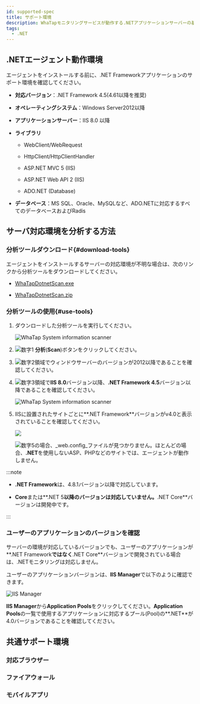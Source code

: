 ```yaml
---
id: supported-spec
title: サポート環境
description: WhaTapモニタリングサービスが動作する.NETアプリケーションサーバーの基本仕様について説明します。
tags:
  - .NET
---
```


## .NETエージェント動作環境

エージェントをインストールする前に、.NET Frameworkアプリケーションのサポート環境を確認してください。

- **対応バージョン**：.NET Framework 4.5(4.61以降を推奨)

- **オペレーティングシステム**：Windows Server2012以降

- **アプリケーションサーバー**：IIS 8.0 以降

- **ライブラリ**

  - WebClient/WebRequest

  - HttpClient/HttpClientHandler

  - ASP.NET MVC 5 (IIS)

  - ASP.NET Web API 2 (IIS)

  - ADO.NET (Database)

- **データベース**：MS SQL、Oracle、MySQLなど、ADO.NETに対応するすべてのデータベースおよびRadis

## サーバ対応環境を分析する方法

### 分析ツールダウンロード{#download-tools}

エージェントをインストールするサーバーの対応環境が不明な場合は、次のリンクから分析ツールをダウンロードしてください。

- [WhaTapDotnetScan.exe](https://repo.whatap.io/windows/WhaTapDotnetScan.exe)

- [WhaTapDotnetScan.zip](https://repo.whatap.io/windows/WhaTapDotnetScan.zip)

### 分析ツールの使用{#use-tools}

1. ダウンロードした分析ツールを実行してください。

   ![WhaTap System information scanner](/img/apm-dotnet-analystic-env-01.png)

2. ![数字1](/img/number-01.png) **分析**(**Scan**)ボタンをクリックしてください。

3. ![数字2](/img/number-02.png)領域でウィンドウサーバーのバージョンが2012以降であることを確認してください。

4. ![数字3](/img/number-03.png)領域で**IIS 8.0**バージョン以降、**.NET Framework 4.5**バージョン以降であることを確認してください。

   ![WhaTap System information scanner](/img/apm-dotnet-analystic-env-02.png)

5. IISに設置されたサイトごとに**.NET Framework**バージョンがv4.0と表示されていることを確認してください。

   ![](/img/apm-dotnet-analystic-env-03.png)

   ![数字5](/img/number-05.png)の場合、_web.config_ファイルが見つかりません。ほとんどの場合、**.NET**を使用しないASP、PHPなどのサイトでは、エージェントが動作しません。

:::note

- **.NET Framework**は、4.8.1バージョン以降で対応しています。

- **Core**または**.NET 5**以降のバージョンは対応していません。**.NET Core**バージョンは開発中です。

:::

### ユーザーのアプリケーションのバージョンを確認

サーバーの環境が対応しているバージョンでも、ユーザーのアプリケーションが**.NET Framework**ではなく**.NET Core**バージョンで開発されている場合は、.NETモニタリングは対応しません。

ユーザーのアプリケーションバージョンは、**IIS Manager**で以下のように確認できます。

![IIS Manager](/img/apm-dotnet-application-pool.png)

**IIS Manager**から**Application Pools**をクリックしてください。**Application Pools**の一覧で使用するアプリケーションに対応するプール(Pool)の**.NET**が4.0バージョンであることを確認してください。

## 共通サポート環境

### 対応ブラウザー


<Supportedbrowser />

### ファイアウォール


<Proxy />

### モバイルアプリ


<Mobileapp />
